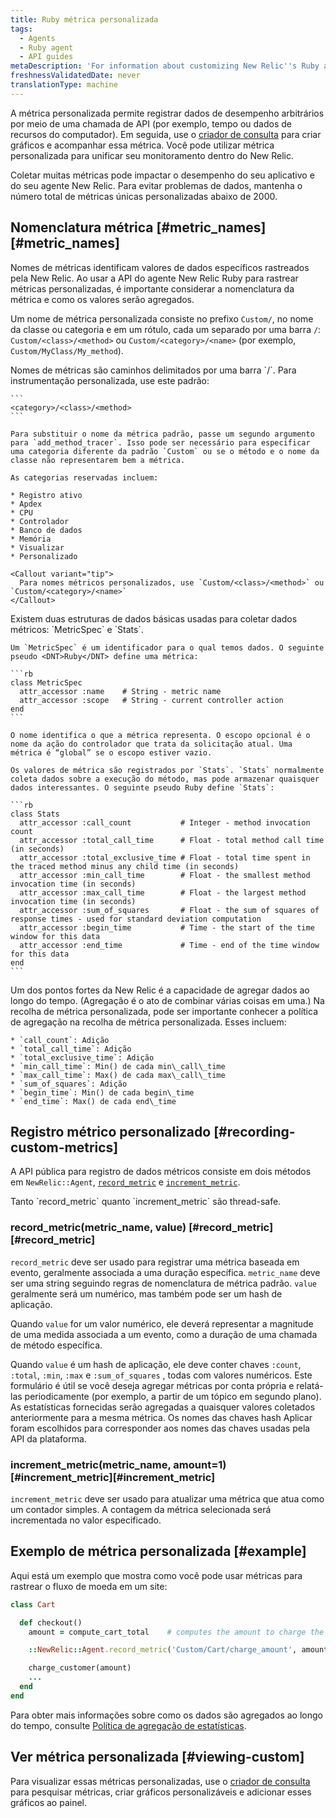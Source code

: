 ```yaml
---
title: Ruby métrica personalizada
tags:
  - Agents
  - Ruby agent
  - API guides
metaDescription: 'For information about customizing New Relic''s Ruby agent API to collect additional metrics, start here.'
freshnessValidatedDate: never
translationType: machine
---
```


A métrica personalizada permite registrar dados de desempenho arbitrários por meio de uma chamada de API (por exemplo, tempo ou dados de recursos do computador). Em seguida, use o [criador de consulta](/docs/query-your-data/explore-query-data/query-builder/introduction-query-builder) para criar gráficos e acompanhar essa métrica. Você pode utilizar métrica personalizada para unificar seu monitoramento dentro do New Relic.

<Callout variant="caution">
  Coletar muitas métricas pode impactar o desempenho do seu aplicativo e do seu agente New Relic. Para evitar problemas de dados, mantenha o número total de métricas únicas personalizadas abaixo de 2000.
</Callout>

## Nomenclatura métrica [#metric\_names][#metric_names]

Nomes de métricas identificam valores de dados específicos rastreados pela New Relic. Ao usar a API do agente New Relic Ruby para rastrear métricas personalizadas, é importante considerar a nomenclatura da métrica e como os valores serão agregados.

Um nome de métrica personalizada consiste no prefixo `Custom/`, no nome da classe ou categoria e em um rótulo, cada um separado por uma barra `/`: `Custom/<class>/<method>` ou `Custom/<category>/<name>` (por exemplo, `Custom/MyClass/My_method`).

<CollapserGroup>
  <Collapser id="metric_names" title="Nomes e caminhos métricos">
    Nomes de métricas são caminhos delimitados por uma barra `/`. Para instrumentação personalizada, use este padrão:

    ```
    <category>/<class>/<method>
    ```

    Para substituir o nome da métrica padrão, passe um segundo argumento para `add_method_tracer`. Isso pode ser necessário para especificar uma categoria diferente da padrão `Custom` ou se o método e o nome da classe não representarem bem a métrica.

    As categorias reservadas incluem:

    * Registro ativo
    * Apdex
    * CPU
    * Controlador
    * Banco de dados
    * Memória
    * Visualizar
    * Personalizado

    <Callout variant="tip">
      Para nomes métricos personalizados, use `Custom/<class>/<method>` ou `Custom/<category>/<name>`
    </Callout>
  </Collapser>

  <Collapser id="metrics_and_stats" title="Métricas e estatísticas no agente <DNT>Ruby</DNT>">
    Existem duas estruturas de dados básicas usadas para coletar dados métricos: `MetricSpec` e `Stats`.

    Um `MetricSpec` é um identificador para o qual temos dados. O seguinte pseudo <DNT>Ruby</DNT> define uma métrica:

    ```rb
    class MetricSpec
      attr_accessor :name    # String - metric name
      attr_accessor :scope   # String - current controller action
    end
    ```

    O nome identifica o que a métrica representa. O escopo opcional é o nome da ação do controlador que trata da solicitação atual. Uma métrica é “global” se o escopo estiver vazio.

    Os valores de métrica são registrados por `Stats`. `Stats` normalmente coleta dados sobre a execução do método, mas pode armazenar quaisquer dados interessantes. O seguinte pseudo Ruby define `Stats`:

    ```rb
    class Stats
      attr_accessor :call_count           # Integer - method invocation count
      attr_accessor :total_call_time      # Float - total method call time (in seconds)
      attr_accessor :total_exclusive_time # Float - total time spent in the traced method minus any child time (in seconds)
      attr_accessor :min_call_time        # Float - the smallest method invocation time (in seconds)
      attr_accessor :max_call_time        # Float - the largest method invocation time (in seconds)
      attr_accessor :sum_of_squares       # Float - the sum of squares of response times - used for standard deviation computation
      attr_accessor :begin_time           # Time - the start of the time window for this data
      attr_accessor :end_time             # Time - end of the time window for this data
    end
    ```
  </Collapser>

  <Collapser id="stat_policy" title="Política de agregação de estatísticas">
    Um dos pontos fortes da New Relic é a capacidade de agregar dados ao longo do tempo. (Agregação é o ato de combinar várias coisas em uma.) Na recolha de métrica personalizada, pode ser importante conhecer a política de agregação na recolha de métrica personalizada. Esses incluem:

    * `call_count`: Adição
    * `total_call_time`: Adição
    * `total_exclusive_time`: Adição
    * `min_call_time`: Min() de cada min\_call\_time
    * `max_call_time`: Max() de cada max\_call\_time
    * `sum_of_squares`: Adição
    * `begin_time`: Min() de cada begin\_time
    * `end_time`: Max() de cada end\_time
  </Collapser>
</CollapserGroup>

## Registro métrico personalizado [#recording-custom-metrics]

A API pública para registro de dados métricos consiste em dois métodos em `NewRelic::Agent`, [`record_metric`](#record_metric) e [`increment_metric`](#increment_metric).

<Callout variant="tip">
  Tanto `record_metric` quanto `increment_metric` são thread-safe.
</Callout>

### record\_metric(metric\_name, value) [#record\_metric][#record_metric]

`record_metric` deve ser usado para registrar uma métrica baseada em evento, geralmente associada a uma duração específica. `metric_name` deve ser uma string seguindo regras de nomenclatura de métrica padrão. `value` geralmente será um numérico, mas também pode ser um hash de aplicação.

Quando `value` for um valor numérico, ele deverá representar a magnitude de uma medida associada a um evento, como a duração de uma chamada de método específica.

Quando `value` é um hash de aplicação, ele deve conter chaves `:count`, `:total`, `:min`, `:max` e `:sum_of_squares` , todas com valores numéricos. Este formulário é útil se você deseja agregar métricas por conta própria e relatá-las periodicamente (por exemplo, a partir de um tópico em segundo plano). As estatísticas fornecidas serão agregadas a quaisquer valores coletados anteriormente para a mesma métrica. Os nomes das chaves hash Aplicar foram escolhidos para corresponder aos nomes das chaves usadas pela API da plataforma.

### increment\_metric(metric\_name, amount=1) [#increment\_metric][#increment_metric]

`increment_metric` deve ser usado para atualizar uma métrica que atua como um contador simples. A contagem da métrica selecionada será incrementada no valor especificado.

## Exemplo de métrica personalizada [#example]

Aqui está um exemplo que mostra como você pode usar métricas para rastrear o fluxo de moeda em um site:

```rb
class Cart

  def checkout()
    amount = compute_cart_total    # computes the amount to charge the customer

    ::NewRelic::Agent.record_metric('Custom/Cart/charge_amount', amount)

    charge_customer(amount)
    ...
  end
end
```

Para obter mais informações sobre como os dados são agregados ao longo do tempo, consulte [Política de agregação de estatísticas](/docs/ruby/ruby-custom-metric-naming#stat_policy).

## Ver métrica personalizada [#viewing-custom]

Para visualizar essas métricas personalizadas, use o [criador de consulta](/docs/query-your-data/explore-query-data/query-builder/introduction-query-builder) para pesquisar métricas, criar gráficos personalizáveis e adicionar esses gráficos ao painel.